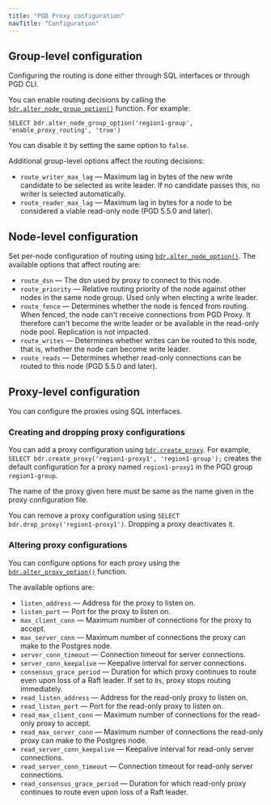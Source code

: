 ```yaml
---
title: "PGD Proxy configuration"
navTitle: "Configuration"
---
```


## Group-level configuration

Configuring the routing is done either through SQL interfaces or through
PGD CLI.

You can enable routing decisions by calling the [`bdr.alter_node_group_option()`](/pgd/5.8/reference/nodes-management-interfaces#bdralter_node_group_option) function.
For example:

```text
SELECT bdr.alter_node_group_option('region1-group', 'enable_proxy_routing', 'true')
```

You can disable it by setting the same option to `false`.

Additional group-level options affect the routing decisions:

- `route_writer_max_lag` &mdash; Maximum lag in bytes of the new write candidate to be
  selected as write leader. If no candidate passes this, no writer is
  selected automatically.
- `route_reader_max_lag` &mdash; Maximum lag in bytes for a node to be considered a viable
  read-only node (PGD 5.5.0 and later).

## Node-level configuration

Set per-node configuration of routing using [`bdr.alter_node_option()`](/pgd/5.8/reference/nodes-management-interfaces#bdralter_node_option). The
available options that affect routing are:

- `route_dsn` &mdash; The dsn used by proxy to connect to this node.
- `route_priority` &mdash; Relative routing priority of the node against other nodes in
  the same node group. Used only when electing a write leader.
- `route_fence` &mdash; Determines whether the node is fenced from routing. When fenced, the node can't receive connections
  from PGD Proxy. It therefore can't become the write leader or be available in the read-only node pool. Replication is not impacted.
- `route_writes` &mdash; Determines whether writes can be routed to this node, that is, whether the node
  can become write leader.
- `route_reads` &mdash; Determines whether read-only connections can be routed to this node (PGD 5.5.0 and later).

## Proxy-level configuration

You can configure the proxies using SQL interfaces.

### Creating and dropping proxy configurations

You can add a proxy configuration using [`bdr.create_proxy`](/pgd/5.8/reference/routing#bdrcreate_proxy). 
For example, `SELECT bdr.create_proxy('region1-proxy1', 'region1-group');`
creates the default configuration for a proxy named `region1-proxy1` in the PGD group `region1-group`.

The name of the proxy given here must be same as the name given in the proxy configuration file.

You can remove a proxy configuration using `SELECT bdr.drop_proxy('region1-proxy1')`. 
Dropping a proxy deactivates it.

### Altering proxy configurations

You can configure options for each proxy using the [`bdr.alter_proxy_option()`](/pgd/5.8/reference/routing#bdralter_proxy_option) function.

The available options are:

- `listen_address` &mdash; Address for the proxy to listen on.
- `listen_port` &mdash; Port for the proxy to listen on.
- `max_client_conn` &mdash; Maximum number of connections for the proxy to accept.
- `max_server_conn` &mdash; Maximum number of connections the proxy can make to the
  Postgres node.
- `server_conn_timeout` &mdash; Connection timeout for server connections.
- `server_conn_keepalive` &mdash; Keepalive interval for server connections.
- `consensus_grace_period` &mdash; Duration for which proxy continues to route even upon loss
of a Raft leader. If set to `0s`, proxy stops routing immediately.
- `read_listen_address` &mdash; Address for the read-only proxy to listen on.
- `read_listen_port` &mdash; Port for the read-only proxy to listen on.
- `read_max_client_conn` &mdash; Maximum number of connections for the read-only proxy to accept.
- `read_max_server_conn` &mdash; Maximum number of connections the read-only proxy can make to the
  Postgres node.
- `read_server_conn_keepalive` &mdash; Keepalive interval for read-only server connections. 
- `read_server_conn_timeout` &mdash; Connection timeout for read-only server connections. 
- `read_consensus_grace_period` &mdash; Duration for which read-only proxy continues to route even upon loss of a Raft leader. 
